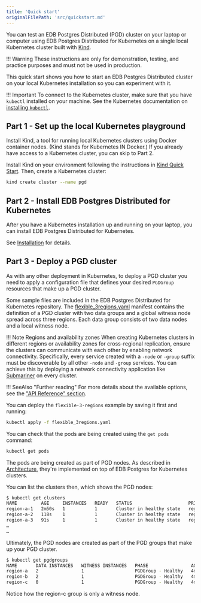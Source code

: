 ```yaml
---
title: 'Quick start'
originalFilePath: 'src/quickstart.md'
---
```


You can test an EDB Postgres Distributed (PGD) cluster on your
laptop or computer using EDB Postgres Distributed for Kubernetes
on a single local
Kubernetes cluster built with [Kind](https://kind.sigs.k8s.io/).

!!! Warning
    These instructions are only for demonstration,
    testing, and practice purposes and must not be used in production.

This quick start shows you how to start an EDB Postgres Distributed
cluster on your local Kubernetes installation so you can experiment with it.

!!! Important
    To connect to the Kubernetes cluster, make sure that you have `kubectl` installed on your machine. 
    See the Kubernetes documentation
    on [installing `kubectl`](https://kubernetes.io/docs/tasks/tools/install-kubectl/).

## Part 1 - Set up the local Kubernetes playground

Install Kind, a tool for running local Kubernetes
clusters using Docker container nodes. (Kind stands for Kubernetes IN Docker.)
If you already have access to a Kubernetes cluster, you can skip to Part 2.

Install Kind on your environment following the instructions in [Kind Quick Start](https://kind.sigs.k8s.io/docs/user/quick-start).
Then, create a Kubernetes cluster:

```sh
kind create cluster --name pgd
```



## Part 2 - Install EDB Postgres Distributed for Kubernetes

After you have a Kubernetes installation up and running on your laptop, you
can install EDB Postgres Distributed for Kubernetes.

See [Installation](installation_upgrade.md) for details.

## Part 3 - Deploy a PGD cluster

As with any other deployment in Kubernetes, to deploy a PGD cluster you need to
apply a configuration file that defines your desired `PGDGroup` resources that
make up a PGD cluster.

Some sample files are included in the EDB Postgres Distributed for Kubernetes repository. The
[flexible_3regions.yaml](../samples/flexible_3regions.yaml) manifest
contains the definition of a PGD cluster with two data groups and a global
witness node spread across three regions. Each data group consists of two data nodes
and a local witness node.

!!! Note Regions and availability zones 
    When creating Kubernetes clusters in different regions or availability zones for cross-regional replication, 
    ensure the clusters can communicate with each other by enabling network connectivity. Specifically, every service created with a `-node` or `-group` suffix must be discoverable by all other `-node` and `-group` services. You can achieve this by deploying a network connectivity application like 
    [Submariner](https://submariner.io/) on every cluster. 

!!! SeeAlso "Further reading" 
    For more details about the available options, see
    the ["API Reference" section](pg4k-pgd.v1beta1.md).

You can deploy the `flexible-3-regions` example by saving it first and running:

```sh
kubectl apply -f flexible_3regions.yaml
```

You can check that the pods are being created using the `get pods` command:

```sh
kubectl get pods
```

The pods are being created as part of PGD nodes. As described in
[Architecture](architecture.md), they're implemented on top
of EDB Postgres for Kubernetes clusters.

You can list the clusters then, which shows the PGD nodes:

```sh
$ kubectl get clusters
NAME         AGE     INSTANCES   READY   STATUS                     PRIMARY
region-a-1   2m50s   1           1       Cluster in healthy state   region-a-1-1
region-a-2   118s    1           1       Cluster in healthy state   region-a-2-1
region-a-3   91s     1           1       Cluster in healthy state   region-a-3-1
…
…
```

Ultimately, the PGD nodes are created as part of the PGD groups
that make up your PGD cluster.

```sh
$ kubectl get pgdgroups
NAME       DATA INSTANCES   WITNESS INSTANCES   PHASE                AGE
region-a   2                1                   PGDGroup - Healthy   4m50s
region-b   2                1                   PGDGroup - Healthy   4m50s
region-c   0                1                   PGDGroup - Healthy   4m50s
```

Notice how the region-c group is only a witness node.
